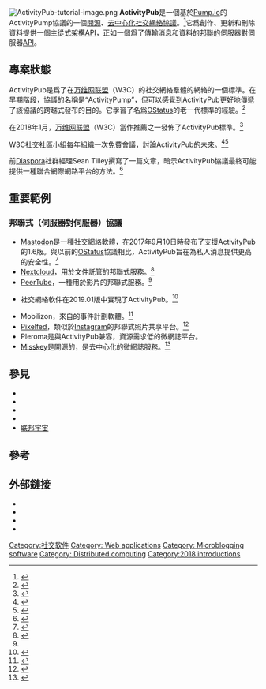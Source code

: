 {{NoteTA|G1=IT}}
{{Infobox networking protocol
| image       = ActivityPub-logo.svg
| developer   = [[万维网联盟|万维网联盟]]
| date        = {{Start date|2018|01|23}}
| website     = {{URL|https://activitypub.rocks/}}
}}
[[File:ActivityPub-tutorial-image.png|thumb]]
'''ActivityPub'''是一個基於[[Pump.io|Pump.io]]的ActivityPump協議的一個[[开源软件|開源]]、[[去中心化|去中心化]][[社交網路服務|社交網絡]][[网络传输协议|協議]]。<ref>{{cite web|url=https://zenhack.net/2016/05/29/sandstorm-and-the-social-web.html|title=Sandstorm and the Social Web|website=zenhack.net|date=29 May 2016|access-date=2021-02-10|archive-date=2020-10-30|archive-url=https://web.archive.org/web/20201030010607/https://zenhack.net/2016/05/29/sandstorm-and-the-social-web.html}}</ref>它爲創作、更新和刪除資料提供一個[[主從式架構|主從式架構]][[應用編程接口|API]]，正如一個爲了傳輸消息和資料的[[联邦宇宙|邦聯的]]伺服器對伺服器[[应用程序接口|API]]。

== 專案狀態 ==
ActivityPub是爲了在[[万维网联盟|万维网联盟]]（W3C）的社交網絡羣體的網絡的一個標準。在早期階段，協議的名稱是“ActivityPump”，但可以感覺到ActivityPub更好地傳遞了該協議的跨越式發布的目的。它學習了名爲[[OStatus|OStatus]]的老一代標準的經驗。<ref>{{cite web |last1=Holloway |first1=James |title=What on Earth is the fediverse and why does it matter? |url=https://newatlas.com/what-is-the-fediverse/56385/ |date=18 September 2018 |website=New Atlas |access-date=3 July 2020 |archive-date=2021-02-25 |archive-url=https://web.archive.org/web/20210225021835/https://newatlas.com/what-is-the-fediverse/56385/ }}</ref>

在2018年1月，[[万维网联盟|万维网联盟]]（W3C）當作推薦之一發佈了ActivityPub標準。<ref>{{cite web|url=https://www.w3.org/TR/2018/REC-activitypub-20180123/|title=W3C Recommendation 23 January 2018|access-date=2021-02-10|archive-date=2020-11-18|archive-url=https://web.archive.org/web/20201118060630/https://www.w3.org/TR/2018/REC-activitypub-20180123/}}</ref>

W3C社交社區小組每年組織一次免費會議，討論ActivityPub的未來。<ref>{{cite web|url=https://conf.activitypub.rocks|title=ActivityPub Conf 2020|access-date=2022-05-10|archive-date=2021-06-02|archive-url=https://web.archive.org/web/20210602161023/https://conf.activitypub.rocks/}}</ref><ref>{{cite web|url=https://redaktor.me/apconf/|title=ActivityPub Conf 2019|access-date=2021-02-10|archive-date=2021-03-08|archive-url=https://web.archive.org/web/20210308050558/https://redaktor.me/apconf/}}</ref>

前[[Diaspora|Diaspora]]社群經理Sean Tilley撰寫了一篇文章，暗示ActivityPub協議最終可能提供一種聯合網際網路平台的方法。<ref>{{cite web|url=https://medium.com/we-distribute/a-quick-guide-to-the-free-network-c069309f334|title=A quick guide to The Free Network|first=Sean|last=Tilley|date=23 September 2017|access-date=2021-02-10|archive-date=2020-11-08|archive-url=https://web.archive.org/web/20201108124959/https://medium.com/we-distribute/a-quick-guide-to-the-free-network-c069309f334}}</ref>

== 重要範例 ==

=== 邦聯式（伺服器對伺服器）協議 ===
* [[Mastodon|Mastodon]]是一種社交網絡軟體，在2017年9月10日時發布了支援ActivityPub的1.6版。與以前的[[OStatus|OStatus]]協議相比，ActivityPub旨在為私人消息提供更高的安全性。<ref name=":0">{{Cite web|url=https://activitypub.rocks/implementation-report/|title=Server-Server - ActivityPub implementation reports|access-date=2019-01-02|archive-date=2021-04-06|archive-url=https://web.archive.org/web/20210406201546/https://activitypub.rocks/implementation-report/}}</ref>
* [[Nextcloud|Nextcloud]]，用於文件託管的邦聯式服務。<ref>{{cite web |last1=Wallen |first1=Jack |title=Nextcloud Social is a promising collaborative feature |url=https://www.techrepublic.com/article/nextcloud-social-is-a-promising-collaborative-feature/ |website=Tech Republic |date=22 January 2019 |access-date=3 July 2020 |archive-date=2020-07-05 |archive-url=https://web.archive.org/web/20200705232335/https://www.techrepublic.com/article/nextcloud-social-is-a-promising-collaborative-feature/ }}</ref>
* [[PeerTube|PeerTube]]，一種用於影片的邦聯式服務。<ref name=":0" />
* {{link-en|Friendica|Friendica}}社交網絡軟件在2019.01版中實現了ActivityPub。<ref>{{Cite web|url=https://friendi.ca/2019/01/21/friendica-2019-01-released/|title=Friendica 2019.01 released|access-date=2019-01-24|archive-date=2021-03-01|archive-url=https://web.archive.org/web/20210301004845/https://friendi.ca/2019/01/21/friendica-2019-01-released/}}</ref>
* Mobilizon，來自{{link-en|Framasoft|Framasoft}}的事件計劃軟體。<ref>{{Cite web|url=https://www.nextinpact.com/brief/mobilizon-de-framasoft-gere-maintenant-la-federation-des-installations-10749.htm|title=Mobilizon de Framasoft gère maintenant la fédération des installations - Next INpact|last=actu@nextinpact.com|website=www.nextinpact.com|language=fr|access-date=2019-12-19|archive-date=2020-01-18|archive-url=https://web.archive.org/web/20200118003907/https://www.nextinpact.com/brief/mobilizon-de-framasoft-gere-maintenant-la-federation-des-installations-10749.htm}}</ref>
* [[Pixelfed|Pixelfed]]，類似於[[Instagram|Instagram]]的邦聯式照片共享平台。<ref>{{cite web |last1=Kala Bhavani |first1=Divya |title=Mastodon announces Pixelfed, an open-source alternative to Instagram |url=https://www.thehindu.com/sci-tech/technology/internet/mastodon-announces-pixelfed-an-open-source-alternative-to-instagram/article30087768.ece |website=The Hindu |date=27 November 2019 |access-date=3 July 2020 |archive-date=2021-01-27 |archive-url=https://web.archive.org/web/20210127210655/https://www.thehindu.com/sci-tech/technology/internet/mastodon-announces-pixelfed-an-open-source-alternative-to-instagram/article30087768.ece }}</ref>
* Pleroma是與ActivityPub兼容，資源需求低的微網誌平台。
* [[Misskey|Misskey]]是開源的，是去中心化的微網誌服務。<ref>{{Cite web |url=https://wedistribute.org/2019/03/introducing-misskey-a-fediverse-microblogging-app-built-with-node/ |title=存档副本 |access-date=2021-02-10 |archive-date=2021-01-28 |archive-url=https://web.archive.org/web/20210128052510/https://wedistribute.org/2019/03/introducing-misskey-a-fediverse-microblogging-app-built-with-node/ }}</ref>

== 參見 ==
* {{link-en|活動流|Activity Streams (format)}}
* {{link-en|Micropub|Micropub (protocol)}}
* {{link-en|分散式社交網絡的軟體和協議比較|Comparison of software and protocols for distributed social networking}}
* {{link-en|微網誌與類似服務比較|Comparison of microblogging and similar services}}
* [[联邦宇宙|联邦宇宙]]

== 參考 ==
{{Reflist}}

== 外部鏈接 ==
* {{Cite web|url=https://www.w3.org/Social/WG|title=Socialwg - W3C Wiki|website=www.w3.org|language=en|access-date=2017-11-05|archive-date=2021-05-18|archive-url=https://web.archive.org/web/20210518003556/https://www.w3.org/Social/WG}}
* {{Cite web|url=https://www.w3.org/TR/activitypub/|title=ActivityPub|website=www.w3.org|language=en|access-date=2017-11-05|archive-date=2017-11-04|archive-url=https://web.archive.org/web/20171104023114/https://www.w3.org/TR/activitypub/}}
* {{Cite web|url=https://activitypub.rocks/|title=ActivityPub Rocks!|website=activitypub.rocks|access-date=2017-11-05|archive-date=2017-12-17|archive-url=https://web.archive.org/web/20171217023950/https://activitypub.rocks/}}
* {{Citation|title=ActivityPub: Specification|website=GitHub|date=2017-11-02|url=https://github.com/w3c/activitypub|publisher=World Wide Web Consortium|access-date=2017-11-05|archive-date=2020-11-12|archive-url=https://web.archive.org/web/20201112010738/https://github.com/w3c/activitypub}}

{{Portal|自由軟體}}
{{W3C standards}}

[[Category:社交软件|Category:社交软件]]
[[Category:_Web_applications|Category: Web applications]]
[[Category:_Microblogging_software|Category: Microblogging software]]
[[Category:_Distributed_computing|Category: Distributed computing]]
[[Category:2018_introductions|Category:2018 introductions]]